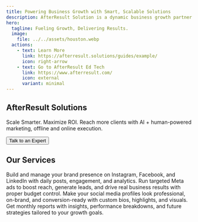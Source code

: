 ```yaml
---
title: Powering Business Growth with Smart, Scalable Solutions
description: AfterResult Solution is a dynamic business growth partner specializing in lead generation, digital marketing, and brand development. We help businesses—big or small—connect with their target audience through strategic online and offline marketing solutions designed to deliver measurable results. Our expertise spans from social media management and SEO to targeted campaigns that boost visibility, engagement, and conversions. At AfterResult Solution, we are committed to driving real impact for our clients by transforming prospects into loyal customers, helping brands grow sustainably in a competitive market.
hero:
  tagline: Fueling Growth, Delivering Results.
  image:
    file: ../../assets/houston.webp
  actions:
    - text: Learn More
      link: https://afterresult.solutions/guides/example/
      icon: right-arrow
    - text: Go to AfterResult Ed Tech
      link: https://www.afterresult.com/
      icon: external
      variant: minimal
---
```



<section class="hero">
  <h1>AfterResult Solutions</h1>
  <p>Scale Smarter. Maximize ROI. Reach more clients with AI + human-powered marketing, offline and online execution.</p>
  <button>Talk to an Expert</button>
</section>


## Our Services

<CardGrid stagger>
  <Card title="Social Media Marketing & Management" icon="star">
    Build and manage your brand presence on Instagram, Facebook, and LinkedIn with daily posts, engagement, and analytics.
  </Card>

  <Card title="Performance-Driven Ad Campaigns" icon="star">
    Run targeted Meta ads to boost reach, generate leads, and drive real business results with proper budget control.
  </Card>

  <Card title="Profile Optimization & Branding" icon="star">
    Make your social media profiles look professional, on-brand, and conversion-ready with custom bios, highlights, and visuals.
  </Card>

  <Card title="Analytics & Strategy Reports" icon="star">
    Get monthly reports with insights, performance breakdowns, and future strategies tailored to your growth goals.
  </Card>
</CardGrid>
